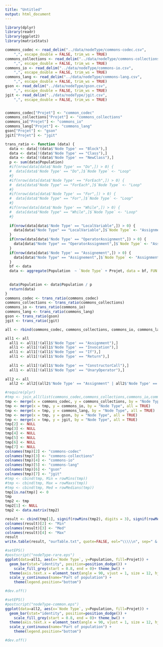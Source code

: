 ```yaml
---
title: "Untitled"
output: html_document
---
```


```r
library(dplyr)
library(readr)
library(ggplot2)
library(matrixStats)
```



```r
commons_codec <- read_delim("../data/nodeType/commons-codec.csv", 
    ",", escape_double = FALSE, trim_ws = TRUE)
commons_collections <- read_delim("../data/nodeType/commons-collections.csv", 
    ",", escape_double = FALSE, trim_ws = TRUE)
commons_io <- read_delim("../data/nodeType/commons-io.csv", 
    ",", escape_double = FALSE, trim_ws = TRUE)
commons_lang <- read_delim("../data/nodeType/commons-lang.csv", 
    ",", escape_double = FALSE, trim_ws = TRUE)
gson <- read_delim("../data/nodeType/gson.csv", 
    ",", escape_double = FALSE, trim_ws = TRUE)
jgit <- read_delim("../data/nodeType/jgit.csv", 
    ",", escape_double = FALSE, trim_ws = TRUE)

```

```r

```


```r

commons_codec["Projet"] <- "common_codec"
commons_collections["Projet"] <- "commons_collections"
commons_io["Projet"] <- "commons_io"
commons_lang["Projet"] <- "commons_lang"
gson["Projet"] <- "gson"
jgit["Projet"] <- "jgit"

trans_ratio <- function (data) {
  data <- data[!(data$'Node Type' == "Block"),]
  data <- data[!(data$'Node Type' == "Class"),]
  data <- data[!(data$'Node Type' == "NewClass"),]
  p <- sum(data$Population)
  #if(nrow(data[data$'Node Type' == "Do",]) > 0) {
  #  data[data$'Node Type' == "Do",]$`Node Type` <- "Loop"
  #}
  #if(nrow(data[data$'Node Type' == "ForEach",]) > 0) {
  #  data[data$"Node Type" == "ForEach",]$`Node Type` <- "Loop"
  #}
  #if(nrow(data[data$'Node Type' == "For",]) > 0) {
  #  data[data$"Node Type" == "For",]$`Node Type` <- "Loop"
  #}
  #if(nrow(data[data$'Node Type' == "While",]) > 0) {
  #  data[data$"Node Type" == "While",]$`Node Type` <- "Loop"
  #}
  
  if(nrow(data[data$'Node Type' == "LocalVariable",]) > 0) {
    data[data$"Node Type" == "LocalVariable",]$`Node Type` <- "Assignment"
  }
  if(nrow(data[data$'Node Type' == "OperatorAssignment",]) > 0) {
    data[data$"Node Type" == "OperatorAssignment",]$`Node Type` <- "Assignment"
  }
  if(nrow(data[data$'Node Type' == "Assignement",]) > 0) {
    data[data$"Node Type" == "Assignement",]$`Node Type` <- "Assignment"
  }
  bf <- data
  data <- aggregate(Population  ~ `Node Type` + Projet, data = bf, FUN = sum )
  
  
  data$Population <- data$Population / p
  return(data)
}
commons_codec <- trans_ratio(commons_codec)
commons_collections <- trans_ratio(commons_collections)
commons_io <- trans_ratio(commons_io)
commons_lang <- trans_ratio(commons_lang)
gson <- trans_ratio(gson)
jgit <- trans_ratio(jgit)

all <- rbind(commons_codec, commons_collections, commons_io, commons_lang, gson, jgit)

all1 <- all
  all1 <- all1[!(all1$'Node Type' == "Assignment"),]
  all1 <- all1[!(all1$'Node Type' == "Invocation"),]
  all1 <- all1[!(all1$'Node Type' == "If"),]
  all1 <- all1[!(all1$'Node Type' == "Return"),]
  
  all1 <- all1[!(all1$'Node Type' == "ConstructorCall"),]
  all1 <- all1[!(all1$'Node Type' == "UnaryOperator"),]
  
all2 <- all
  all2 <- all2[(all2$'Node Type' == "Assignment" | all2$'Node Type' == "Invocation" | all2$'Node Type' == "If" | all2$'Node Type' == "UnaryOperator" | all2$'Node Type' == "Return" | all2$'Node Type' == "ConstructorCall"),]

```

```r
#require(plyr)
#tmp <- join_all(list(commons_codec,commons_collections,commons_io,commons_lang,gson,jgit), by = "Node Type", type = "full")
tmp <- merge(x = commons_codec, y = commons_collections, by = "Node Type", all = TRUE)
tmp <- merge(x = tmp, y = commons_io, by = "Node Type", all = TRUE)
tmp <- merge(x = tmp, y = commons_lang, by = "Node Type", all = TRUE)
tmp <- merge(x = tmp, y = gson, by = "Node Type", all = TRUE)
tmp <- merge(x = tmp, y = jgit, by = "Node Type", all = TRUE)
tmp[2] <- NULL
tmp[3] <- NULL
tmp[4] <- NULL
tmp[5] <- NULL
tmp[6] <- NULL
tmp[7] <- NULL
colnames(tmp)[2] <- "commons-codec"
colnames(tmp)[3] <- "commons-collections"
colnames(tmp)[4] <- "commons-io"
colnames(tmp)[5] <- "commons-lang"
colnames(tmp)[6] <- "gson"
colnames(tmp)[7] <- "jgit"
#tmp <- cbind(tmp, Min = rowMins(tmp))
#tmp <- cbind(tmp, Max = rowMaxs(tmp))
#tmp <- cbind(tmp, Med = rowMedians(tmp))
tmp[is.na(tmp)] <- 0
tmp
tmp2 <- tmp
tmp2[1] <- NULL
tmp2 <- data.matrix(tmp2)

result <- cbind(tmp[1], signif(rowMins(tmp2), digits = 3), signif(rowMedians(tmp2), digits = 3), signif(rowMaxs(tmp2), digits = 3))
colnames(result)[2] <- "Min"
colnames(result)[3] <- "Med"
colnames(result)[4] <- "Max"
result
write.table(result, "ourTable.txt", quote=FALSE, eol="\\\\\n", sep=" & ")
```


```r

#setEPS()
#postscript("nodeType-rare.eps")
ggplot(data=all1, aes(x=`Node Type`, y=Population, fill=Projet)) +
  geom_bar(stat="identity", position=position_dodge()) +
    scale_fill_grey(start = 0.8, end = 0)+ theme_bw() +
  theme(axis.text.x = element_text(angle = 90, vjust = 1, size = 12, hjust = 1)) +
  scale_y_continuous(name="Part of population") +
    theme(legend.position="bottom")

#dev.off()

#setEPS()
#postscript("nodeType-common.eps")
ggplot(data=all2, aes(x=`Node Type`, y=Population, fill=Projet)) +
  geom_bar(stat="identity", position=position_dodge()) +
    scale_fill_grey(start = 0.8, end = 0)+ theme_bw() +
  theme(axis.text.x = element_text(angle = 90, vjust = 1, size = 12, hjust = 1)) +
  scale_y_continuous(name="Part of population") +
    theme(legend.position="bottom")

#dev.off()
```
